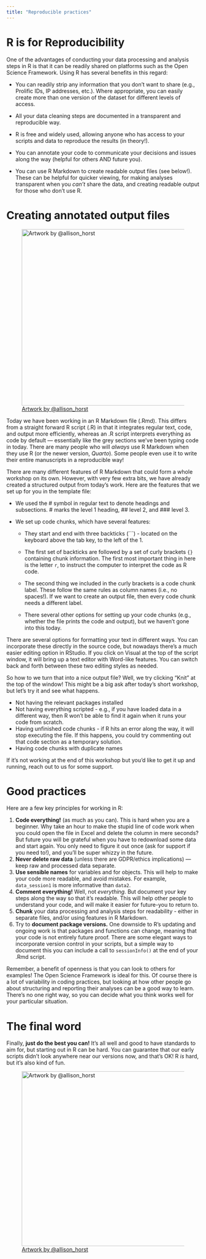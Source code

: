 ```yaml
---
title: "Reproducible practices"
---
```


# R is for Reproducibility

One of the advantages of conducting your data processing and analysis steps in R is that it can be readily shared on platforms such as the Open Science Framework. Using R has several benefits in this regard:

-   You can readily strip any information that you don't want to share (e.g., Prolific IDs, IP addresses, etc.). Where appropriate, you can easily create more than one version of the dataset for different levels of access.

-   All your data cleaning steps are documented in a transparent and reproducible way.

-   R is free and widely used, allowing anyone who has access to your scripts and data to reproduce the results (in theory!).

-   You can annotate your code to communicate your decisions and issues along the way (helpful for others AND future you).

-   You can use R Markdown to create readable output files (see below!). These can be helpful for quicker viewing, for making analyses transparent when you *can't* share the data, and creating readable output for those who don't use R.

# Creating annotated output files

![[Artwork by \@allison_horst](https://x.com/allison_horst)](images/r_markdown.png){fig-alt="Two fuzzy round monsters dressed as wizards, working together to brew different things together from a pantry (code, text, figures, etc.) in a cauldron labeled “R Markdown”. The monster wizard at the cauldron is reading a recipe that includes steps “1. Add text. 2. Add code. 3. Knit. 4. (magic) 5. Celebrate perceived wizardry.” The R Markdown potion then travels through a tube, and is converted to markdown by a monster on a broom with a magic wand, and eventually converted to an output by pandoc. Stylized text (in a font similar to Harry Potter) reads “R Markdown. Text. Code. Output. Get it together, people.”" fig-align="center" width="460"}

Today we have been working in an R Markdown file (.Rmd). This differs from a straight forward R script (.R) in that it integrates regular text, code, and output more efficiently, whereas an .R script interprets everything as code by default — essentially like the grey sections we've been typing code in today. There are many people who will *always* use R Markdown when they use R (or the newer version, *Quarto*). Some people even use it to write their entire manuscripts in a reproducible way!

There are many different features of R Markdown that could form a whole workshop on its own. However, with very few extra bits, we have already created a structured output from today's work. Here are the features that we set up for you in the template file:

-   We used the \# symbol in regular text to denote headings and subsections. \# marks the level 1 heading, \## level 2, and \### level 3.

-   We set up code chunks, which have several features:

    -   They start and end with three backticks (\`\`\`) - located on the keyboard above the tab key, to the left of the 1.

    -   The first set of backticks are followed by a set of curly brackets `{}` containing chunk information. The first most important thing in here is the letter `r`, to instruct the computer to interpret the code as R code.

    -   The second thing we included in the curly brackets is a code chunk label. These follow the same rules as column names (i.e., no spaces!). If we want to create an output file, then every code chunk needs a different label.

    -   There several other options for setting up your code chunks (e.g., whether the file prints the code and output), but we haven't gone into this today.

There are several options for formatting your text in different ways. You can incorporate these directly in the source code, but nowadays there's a much easier editing option in RStudio. If you click on Visual at the top of the script window, it will bring up a text editor with Word-like features. You can switch back and forth between these two editing styles as needed.

So how to we turn that into a nice output file? Well, we try clicking "Knit" at the top of the window! This might be a big ask after today's short workshop, but let's try it and see what happens.

::: {.callout-caution title="Debugging: Common issues that cause problems"}
-   Not having the relevant packages installed
-   Not having everything scripted - e.g., if you have loaded data in a different way, then R won't be able to find it again when it runs your code from scratch.
-   Having unfinished code chunks - if R hits an error along the way, it will stop executing the file. If this happens, you could try commenting out that code section as a temporary solution.
-   Having code chunks with duplicate names
:::

If it's not working at the end of this workshop but you'd like to get it up and running, reach out to us for some support.

# Good practices

Here are a few key principles for working in R:

1.  **Code everything!** (as much as you can). This is hard when you are a beginner. Why take an hour to make the stupid line of code work when you could open the file in Excel and delete the column in mere seconds? But future you will be grateful when you have to redownload some data and start again. You only need to figure it out once (ask for support if you need to!), and you'll be super whizzy in the future.
2.  **Never delete raw data** (unless there are GDPR/ethics implications) — keep raw and processed data separate.
3.  **Use sensible names** for variables and for objects. This will help to make your code more readable, and avoid mistakes. For example, `data_session1` is more informative than `data2`.
4.  **Comment everything!** Well, not *everything.* But document your key steps along the way so that it's readable. This will help other people to understand your code, and will make it easier for future-you to return to.
5.  **Chunk** your data processing and analysis steps for readability - either in separate files, and/or using features in R Markdown.
6.  Try to **document package versions.** One downside to R's updating and ongoing work is that packages and functions can change, meaning that your code is not entirely future proof. There are some elegant ways to incorporate version control in your scripts, but a simple way to document this you can include a call to `sessionInfo()` at the end of your .Rmd script.

Remember, a benefit of openness is that you can look to others for examples! The Open Science Framework is ideal for this. Of course there is a lot of variability in coding practices, but looking at how other people go about structuring and reporting their analyses can be a good way to learn. There's no one right way, so you can decide what you think works well for your particular situation.

# The final word

Finally, **just do the best you can!** It's all well and good to have standards to aim for, but starting out in R can be hard. You can guarantee that our early scripts didn't look anywhere near our versions now, and that's OK! R *is* hard, but it's also kind of fun.

![[Artwork by \@allison_horst](https://x.com/allison_horst)](images/r_change.png){fig-alt="A digital cartoon with two illustrations: the top shows the R-logo with a scary face, and a small scared little fuzzy monster holding up a white flag in surrender while under a dark storm cloud. The text above says “at first I was like…” The lower cartoon is a friendly, smiling R-logo jumping up to give a happy fuzzy monster a high-five under a smiling sun and next to colorful flowers. The text above the bottom illustration reads “but now it’s like…”" fig-align="center" width="456"}
